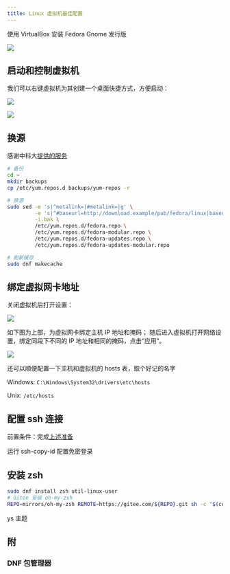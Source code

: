 ```yaml
---
title: Linux 虚拟机最佳配置
---
```


使用 VirtualBox 安装 Fedora Gnome 发行版

![](/figures/linux-vm-getting-started/install-addition.png)


## 启动和控制虚拟机

我们可以右键虚拟机为其创建一个桌面快捷方式，方便启动：

![](/figures/linux-vm-getting-started/create-shortcut.png)

<!-- TODO 讲解分离模式 -->

![](/figures/linux-vm-getting-started/shortcut-modify.png)

## 换源

感谢中科大[提供的服务](https://mirrors.ustc.edu.cn/help/fedora.html)

```sh
# 备份
cd ~
mkdir backups
cp /etc/yum.repos.d backups/yum-repos -r

# 换源
sudo sed -e 's|^metalink=|#metalink=|g' \
         -e 's|^#baseurl=http://download.example/pub/fedora/linux|baseurl=https://mirrors.ustc.edu.cn/fedora|g' \
         -i.bak \
         /etc/yum.repos.d/fedora.repo \
         /etc/yum.repos.d/fedora-modular.repo \
         /etc/yum.repos.d/fedora-updates.repo \
         /etc/yum.repos.d/fedora-updates-modular.repo

# 刷新缓存
sudo dnf makecache
```

## 绑定虚拟网卡地址

关闭虚拟机后打开设置：

![](/figures/linux-vm-getting-started/menu-item-virtual-interface.png)

如下图为上部，为虚拟网卡绑定主机 IP 地址和掩码；
随后进入虚拟机打开网络设置，绑定同段下不同的 IP 地址和相同的掩码，点击“应用”。

![](/figures/linux-vm-getting-started/bind-ip.png)

还可以顺便配置一下主机和虚拟机的 hosts 表，取个好记的名字

Windows: `C:\Windows\System32\drivers\etc\hosts`

Unix: `/etc/hosts`

## 配置 ssh 连接

前置条件：完成[上述准备](#绑定虚拟网卡地址)

运行 ssh-copy-id 配置免密登录

## 安装 zsh

```sh
sudo dnf install zsh util-linux-user
# Gitee 安装 oh-my-zsh
REPO=mirrors/oh-my-zsh REMOTE=https://gitee.com/${REPO}.git sh -c "$(curl -fsSL https://gitee.com/mirrors/oh-my-zsh/raw/master/tools/install.sh)"
```

ys 主题

## 附

### DNF 包管理器


<PackageManagersComparisonTable type="rpm"/>
